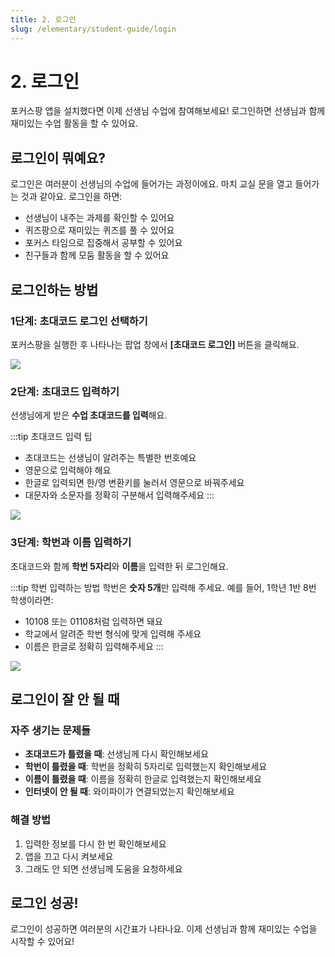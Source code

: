 ```yaml
---
title: 2. 로그인
slug: /elementary/student-guide/login
---
```



# 2. 로그인

포커스팡 앱을 설치했다면 이제 선생님 수업에 참여해보세요! 로그인하면 선생님과 함께 재미있는 수업 활동을 할 수 있어요.

## 로그인이 뭐예요?

로그인은 여러분이 선생님의 수업에 들어가는 과정이에요. 마치 교실 문을 열고 들어가는 것과 같아요. 로그인을 하면:

- 선생님이 내주는 과제를 확인할 수 있어요
- 퀴즈팡으로 재미있는 퀴즈를 풀 수 있어요
- 포커스 타임으로 집중해서 공부할 수 있어요
- 친구들과 함께 모둠 활동을 할 수 있어요

## 로그인하는 방법

### 1단계: 초대코드 로그인 선택하기

포커스팡을 실행한 후 나타나는 팝업 창에서 **[초대코드 로그인]** 버튼을 클릭해요.

<Image src="/img/kr/elementary/student/05-01.jpg" size="sm" />

### 2단계: 초대코드 입력하기

선생님에게 받은 **수업 초대코드를 입력**해요.

:::tip 초대코드 입력 팁

- 초대코드는 선생님이 알려주는 특별한 번호예요
- 영문으로 입력해야 해요
- 한글로 입력되면 한/영 변환키를 눌러서 영문으로 바꿔주세요
- 대문자와 소문자를 정확히 구분해서 입력해주세요
  :::

<Image src="/img/kr/elementary/student/05-02.jpg" size="lg" />

### 3단계: 학번과 이름 입력하기

초대코드와 함께 **학번 5자리**와 **이름**을 입력한 뒤 로그인해요.

:::tip 학번 입력하는 방법
학번은 **숫자 5개**만 입력해 주세요.
예를 들어, 1학년 1반 8번 학생이라면:

- 10108 또는 01108처럼 입력하면 돼요
- 학교에서 알려준 학번 형식에 맞게 입력해 주세요
- 이름은 한글로 정확히 입력해주세요
  :::

<Image src="/img/kr/elementary/student/05-03.jpg" size="lg" />

## 로그인이 잘 안 될 때

### 자주 생기는 문제들

- **초대코드가 틀렸을 때**: 선생님께 다시 확인해보세요
- **학번이 틀렸을 때**: 학번을 정확히 5자리로 입력했는지 확인해보세요
- **이름이 틀렸을 때**: 이름을 정확히 한글로 입력했는지 확인해보세요
- **인터넷이 안 될 때**: 와이파이가 연결되었는지 확인해보세요

### 해결 방법

1. 입력한 정보를 다시 한 번 확인해보세요
2. 앱을 끄고 다시 켜보세요
3. 그래도 안 되면 선생님께 도움을 요청하세요

## 로그인 성공!

로그인이 성공하면 여러분의 시간표가 나타나요. 이제 선생님과 함께 재미있는 수업을 시작할 수 있어요!
